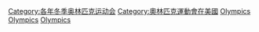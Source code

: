 {{Cat main|1932年冬季奧林匹克運動會}}
{{Commons cat|1932 Winter Olympics}}
{{CatPair|1928年冬季奧林匹克運動會|1936年冬季奧林匹克運動會}}

[[Category:各年冬季奥林匹克运动会|Category:各年冬季奥林匹克运动会]]
[[Category:奧林匹克運動會在美國|Category:奧林匹克運動會在美國]]
[[Category:1932年綜合運動會|Olympics]]
[[Category:1932年美國體育|Olympics]]
[[Category:1932年紐約|Olympics]]